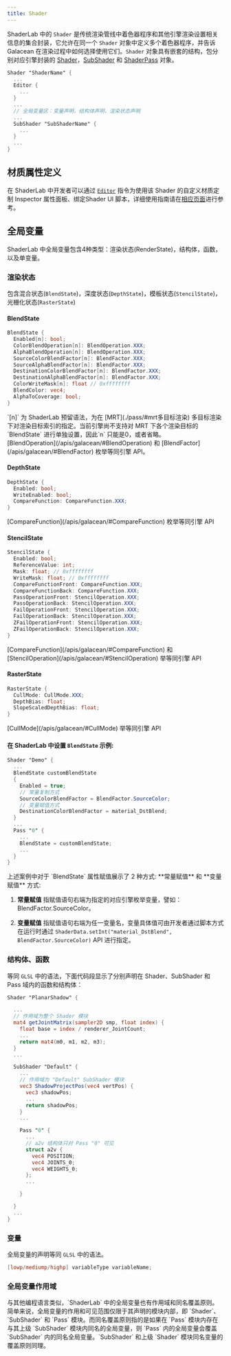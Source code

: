 ```yaml
---
title: Shader
---
```


ShaderLab 中的 `Shader` 是传统渲染管线中着色器程序和其他引擎渲染设置相关信息的集合封装，它允许在同一个 `Shader` 对象中定义多个着色器程序，并告诉 Galacean 在渲染过程中如何选择使用它们。`Shader` 对象具有嵌套的结构，包分别对应引擎封装的 [Shader](/apis/galacean/#Shader)，[SubShader](/apis/galacean/#SubShader) 和 [ShaderPass](/apis/galacean/#ShaderPass) 对象。

```glsl
Shader "ShaderName" {
  ...
  Editor {
    ...
  }
  ...
  // 全局变量区：变量声明，结构体声明，渲染状态声明
  ...
  SubShader "SubShaderName" {
    ...
  }
  ...
}
```

## 材质属性定义

在 ShaderLab 中开发者可以通过 [`Editor`](./editor/) 指令为使用该 Shader 的自定义材质定制 Inspector 属性面板、绑定Shader UI 脚本，详细使用指南请在[相应页面](./editor)进行参考。

## 全局变量

<Callout>
ShaderLab 中全局变量包含4种类型：渲染状态(RenderState)，结构体，函数，以及单变量。
</Callout>

### 渲染状态

包含混合状态(`BlendState`)，深度状态(`DepthState`)，模板状态(`StencilState`)，光栅化状态(`RasterState`)

#### BlendState

  ```glsl
  BlendState {
    Enabled[n]: bool;
    ColorBlendOperation[n]: BlendOperation.XXX;
    AlphaBlendOperation[n]: BlendOperation.XXX;
    SourceColorBlendFactor[n]: BlendFactor.XXX;
    SourceAlphaBlendFactor[n]: BlendFactor.XXX;
    DestinationColorBlendFactor[n]: BlendFactor.XXX;
    DestinationAlphaBlendFactor[n]: BlendFactor.XXX;
    ColorWriteMask[n]: float // 0xffffffff
    BlendColor: vec4;
    AlphaToCoverage: bool;
  }
  ```
  <Callout>
  `[n]` 为 ShaderLab 预留语法，为在 [MRT](./pass/#mrt多目标渲染) 多目标渲染下对渲染目标索引的指定。当前引擎尚不支持对 MRT 下各个渲染目标的 `BlendState` 进行单独设置，因此`n` 只能是0，或者省略。
  <br/>
  [BlendOperation](/apis/galacean/#BlendOperation) 和 [BlendFactor](/apis/galacean/#BlendFactor) 枚举等同引擎 API。
  </Callout>

#### DepthState

  ```glsl
  DepthState {
    Enabled: bool;
    WriteEnabled: bool;
    CompareFunction: CompareFunction.XXX;
  }
  ```
  <Callout>
  [CompareFunction](/apis/galacean/#CompareFunction) 枚举等同引擎 API
  </Callout>

#### StencilState

  ```glsl
  StencilState {
    Enabled: bool;
    ReferenceValue: int;
    Mask: float; // 0xffffffff
    WriteMask: float; // 0xffffffff
    CompareFunctionFront: CompareFunction.XXX;
    CompareFunctionBack: CompareFunction.XXX;
    PassOperationFront: StencilOperation.XXX;
    PassOperationBack: StencilOperation.XXX;
    FailOperationFront: StencilOperation.XXX;
    FailOperationBack: StencilOperation.XXX;
    ZFailOperationFront: StencilOperation.XXX;
    ZFailOperationBack: StencilOperation.XXX;
  }
  ```
  <Callout>
  [CompareFunction](/apis/galacean/#CompareFunction) 和 [StencilOperation](/apis/galacean/#StencilOperation) 举等同引擎 API
  </Callout>

#### RasterState

  ```glsl
  RasterState {
    CullMode: CullMode.XXX;
    DepthBias: float;
    SlopeScaledDepthBias: float;
  }
  ```

  <Callout>
  [CullMode](/apis/galacean/#CullMode) 举等同引擎 API
  </Callout>

#### 在 ShaderLab 中设置 `BlendState` 示例:

```glsl showLineNumbers {7,9}
Shader "Demo" {
  ...
  BlendState customBlendState
  {
    Enabled = true;
    // 常量复制方式
    SourceColorBlendFactor = BlendFactor.SourceColor;
    // 变量赋值方式
    DestinationColorBlendFactor = material_DstBlend;
  }
  ...
  Pass "0" {
    ...
    BlendState = customBlendState;
    ...
  }
}
```

<Callout type="info">
上述案例中对于 `BlendState` 属性赋值展示了 2 种方式: **常量赋值** 和 **变量赋值** 方式:

1. **常量赋值** 指赋值语句右端为指定的对应引擎枚举变量，譬如：BlendFactor.SourceColor。

2. **变量赋值** 指赋值语句右端为任一变量名，变量具体值可由开发者通过脚本方式在运行时通过 `ShaderData.setInt("material_DstBlend", BlendFactor.SourceColor)` API 进行指定。
</Callout>

### 结构体、函数

等同 `GLSL` 中的语法，下面代码段显示了分别声明在 Shader、SubShader 和 Pass 域内的函数和结构体：

```glsl showLineNumbers {5-9, 15-19, 25-29}
Shader "PlanarShadow" {

  ...
  // 作用域为整个 Shader 模块
  mat4 getJointMatrix(sampler2D smp, float index) {
    float base = index / renderer_JointCount;
    ...
    return mat4(m0, m1, m2, m3);
  }
  ...

  SubShader "Default" {
    ...
    // 作用域为 "Default" SubShader 模块
    vec3 ShadowProjectPos(vec4 vertPos) {
      vec3 shadowPos;
      ...
      return shadowPos;
    }
    ...

    Pass "0" {
      ...
      // a2v 结构体只对 Pass "0" 可见
      struct a2v {
        vec4 POSITION;
        vec4 JOINTS_0; 
        vec4 WEIGHTS_0;
      };
      ...

    }

  }
  ...
}

```

### 变量

全局变量的声明等同 `GLSL` 中的语法。

```glsl showLineNumbers
[lowp/mediump/highp] variableType variableName;
```

### 全局变量作用域

<Callout type="info">
与其他编程语言类似，`ShaderLab` 中的全局变量也有作用域和同名覆盖原则。简单来说，全局变量的作用和可见范围仅限于其声明的模块内部，即 `Shader`、`SubShader` 和 `Pass` 模块。而同名覆盖原则指的是如果在 `Pass` 模块内存在与其上级 `SubShader` 模块内同名的全局变量，则 `Pass` 内的全局变量会覆盖 `SubShader` 内的同名全局变量。`SubShader` 和上级 `Shader` 模块同名变量的覆盖原则同理。
</Callout>
